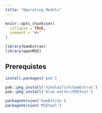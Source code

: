 ```yaml
---
title: "Operating Models"
---
```


```r
knitr::opts_chunk$set(
  collapse = TRUE,
  comment = "#>"
)
```

```r
library(bamExtras)
library(openMSE)
```

## Prerequistes

```r
install.packages('pak')

pak::pkg_install('nikolaifish/bamExtras')
pak::pkg_install('blue-matter/MSEtool')

```


```r
packageVersion('bamExtras')
packageVersion('MSEtool')
```


